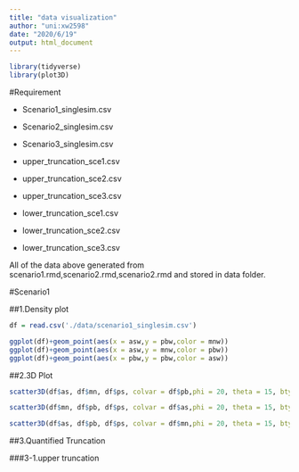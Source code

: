 ```yaml
---
title: "data visualization"
author: "uni:xw2598"
date: "2020/6/19"
output: html_document
---
```

```r
library(tidyverse)
library(plot3D)
```

#Requirement

- Scenario1_singlesim.csv

- Scenario2_singlesim.csv

- Scenario3_singlesim.csv

- upper_truncation_sce1.csv

- upper_truncation_sce2.csv

- upper_truncation_sce3.csv

- lower_truncation_sce1.csv

- lower_truncation_sce2.csv

- lower_truncation_sce3.csv

All of the data above generated from scenario1.rmd,scenario2.rmd,scenario2.rmd and stored in data folder.

#Scenario1

##1.Density plot

```r
df = read.csv('./data/scenario1_singlesim.csv')

ggplot(df)+geom_point(aes(x = asw,y = pbw,color = mnw))
ggplot(df)+geom_point(aes(x = asw,y = mnw,color = pbw))
ggplot(df)+geom_point(aes(x = pbw,y = pbw,color = asw))

```

##2.3D Plot

```r

scatter3D(df$as, df$mn, df$ps, colvar = df$pb,phi = 20, theta = 15, bty = "b2", ticktype = "detailed",main = "weight distribution for scenario 1", xlab = "As",ylab ="mn", zlab = "propensity score")

scatter3D(df$mn, df$pb, df$ps, colvar = df$as,phi = 20, theta = 15, bty = "b2", ticktype = "detailed",main = "weight distribution for scenario 1", xlab = "As",ylab ="mn", zlab = "propensity score")

scatter3D(df$as, df$pb, df$ps, colvar = df$mn,phi = 20, theta = 15, bty = "b2", ticktype = "detailed",main = "weight distribution for scenario 1", xlab = "As",ylab ="mn", zlab = "propensity score")
```

##3.Quantified Truncation

###3-1.upper truncation
```r


```


































